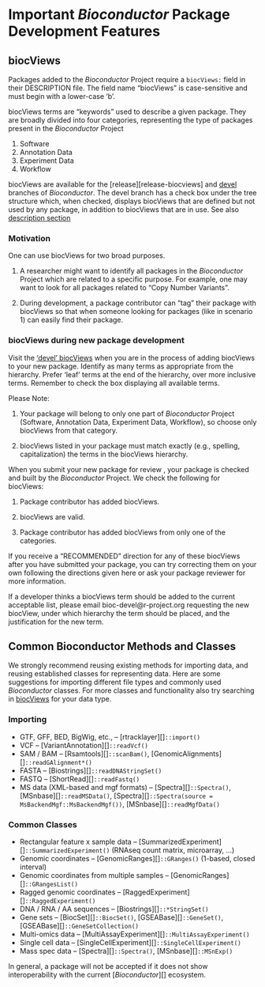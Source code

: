 # Important _Bioconductor_ Package Development Features {#important-bioconductor-package-development-features}

## biocViews {#biocviews}

Packages added to the _Bioconductor_ Project require a `biocViews:`
field in their DESCRIPTION file.  The field name "biocViews" is
case-sensitive and must begin with a lower-case 'b'.

biocViews terms are "keywords" used to describe a given package. They
are broadly divided into four categories, representing the type of
packages present in the _Bioconductor_ Project 

1. Software
2. Annotation Data
3. Experiment Data
4. Workflow

biocViews are available for the [release][release-biocviews] and [devel][biocViews] branches of
_Bioconductor_. The devel branch has a check box under the tree
structure which, when checked, displays biocViews that are defined but
not used by any package, in addition to biocViews that are in use. See also
[description section](#description-biocviews)

### Motivation {#biocviews-motivation}

One can use biocViews for two broad purposes.

1. A researcher might want to identify all packages in the
   _Bioconductor_ Project which are related to a specific purpose.
   For example, one may want to look for all packages related to "Copy
   Number Variants".

2. During development, a package contributor can "tag" their package
   with biocViews so that when someone looking for packages (like in
   scenario 1) can easily find their package.

### biocViews during new package development {#biocviews-pkg-devel}

Visit the ['devel' biocViews][biocViews] when you are in the process of
adding biocViews to your new package. Identify as many terms as
appropriate from the hierarchy. Prefer 'leaf' terms at the end of the
hierarchy, over more inclusive terms. Remember to check the box
displaying all available terms.

Please Note:

1. Your package will belong to only one part of _Bioconductor_ Project
   (Software, Annotation Data, Experiment Data, Workflow), so choose only
   biocViews from that category.

2. biocViews listed in your package must match exactly (e.g.,
   spelling, capitalization) the terms in the biocViews hierarchy.

When you submit your new package for review , your package is checked
and built by the _Bioconductor_ Project.  We check the following for
biocViews:

1. Package contributor has added biocViews.

2. biocViews are valid.

3. Package contributor has added biocViews from only one of the categories.

If you receive a "RECOMMENDED" direction for any of these biocViews
after you have submitted your package, you can try correcting them on
your own following the directions given here or ask your package
reviewer for more information.

If a developer thinks a biocViews term should be added to the current acceptable
list, please email bioc-devel@r-project.org requesting the new biocView, under
which hierarchy the term should be placed, and the justification for the new
term.


## Common Bioconductor Methods and Classes {#reusebioc}

We strongly recommend reusing existing methods for importing data, and
reusing established classes for representing data. Here are some
suggestions for importing different file types and commonly used
_Bioconductor_ classes. For more classes and functionality also try
searching in [biocViews][] for your data type.

### Importing {#commonimport}

+ GTF, GFF, BED, BigWig, etc., -- [rtracklayer][]`::import()`
+ VCF -- [VariantAnnotation][]`::readVcf()`
+ SAM / BAM -- [Rsamtools][]`::scanBam()`,
  [GenomicAlignments][]`::readGAlignment*()`
+ FASTA -- [Biostrings][]`::readDNAStringSet()`
+ FASTQ -- [ShortRead][]`::readFastq()`
+ MS data (XML-based and mgf formats) -- [Spectra][]`::Spectra()`, 
  [MSnbase][]`::readMSData()`, [Spectra][]`::Spectra(source = MsBackendMgf::MsBackendMgf())`, 
  [MSnbase][]`::readMgfData()`

### Common Classes {#commonclass}

+ Rectangular feature x sample data --
  [SummarizedExperiment][]`::SummarizedExperiment()` (RNAseq count
  matrix, microarray, ...)
+ Genomic coordinates -- [GenomicRanges][]`::GRanges()` (1-based,
  closed interval)
+ Genomic coordinates from multiple samples --
  [GenomicRanges][]`::GRangesList()`
+ Ragged genomic coordinates -- [RaggedExperiment][]`::RaggedExperiment()`
+ DNA / RNA / AA sequences -- [Biostrings][]`::*StringSet()`
+ Gene sets -- [BiocSet][]`::BiocSet()`,
  [GSEABase][]`::GeneSet()`,
  [GSEABase][]`::GeneSetCollection()`
+ Multi-omics data --
  [MultiAssayExperiment][]`::MultiAssayExperiment()`
+ Single cell data --
  [SingleCellExperiment][]`::SingleCellExperiment()`
+ Mass spec data -- [Spectra][]`::Spectra()`, [MSnbase][]`::MSnExp()`


In general, a package will not be accepted if it does not show interoperability
with the current [_Bioconductor_][] ecosystem.

